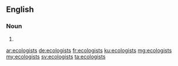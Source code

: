 ==English==

===Noun===
{{head|en}}

# {{plural of|ecologist}}

[[ar:ecologists]]
[[de:ecologists]]
[[fr:ecologists]]
[[ku:ecologists]]
[[mg:ecologists]]
[[my:ecologists]]
[[sv:ecologists]]
[[ta:ecologists]]